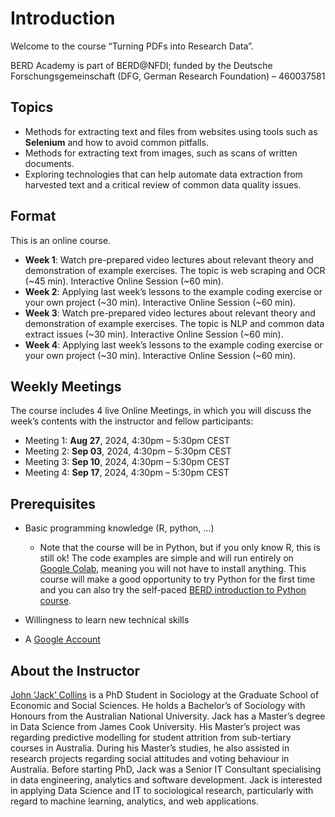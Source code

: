 # Introduction {.unnumbered}

Welcome to the course "Turning PDFs into Research Data".

BERD Academy is part of BERD\@NFDI; funded by the Deutsche Forschungsgemeinschaft (DFG, German Research Foundation) -- 460037581

## Topics

-   Methods for extracting text and files from websites using tools such as **Selenium** and how to avoid common pitfalls.
-   Methods for extracting text from images, such as scans of written documents.
-   Exploring technologies that can help automate data extraction from harvested text and a critical review of common data quality issues.

## Format

This is an online course.

-   **Week 1**: Watch pre-prepared video lectures about relevant theory and demonstration of example exercises. The topic is web scraping and OCR (\~45 min). Interactive Online Session (\~60 min).
-   **Week 2**: Applying last week's lessons to the example coding exercise or your own project (\~30 min). Interactive Online Session (\~60 min).
-   **Week 3**: Watch pre-prepared video lectures about relevant theory and demonstration of example exercises. The topic is NLP and common data extract issues (\~30 min). Interactive Online Session (\~60 min).
-   **Week 4**: Applying last week's lessons to the example coding exercise or your own project (\~30 min). Interactive Online Session (\~60 min).

## Weekly Meetings

The course includes 4 live Online Meetings, in which you will discuss the week's contents with the instructor and fellow participants:

-   Meeting 1: **Aug 27**, 2024, 4:30pm -- 5:30pm CEST
-   Meeting 2: **Sep 03**, 2024, 4:30pm -- 5:30pm CEST
-   Meeting 3: **Sep 10**, 2024, 4:30pm -- 5:30pm CEST
-   Meeting 4: **Sep 17**, 2024, 4:30pm -- 5:30pm CEST

## Prerequisites

-   Basic programming knowledge (R, python, ...)

    -   Note that the course will be in Python, but if you only know R, this is still ok! The code examples are simple and will run entirely on [Google Colab](https://colab.research.google.com/), meaning you will not have to install anything. This course will make a good opportunity to try Python for the first time and you can also try the self-paced [BERD introduction to Python course](https://www.berd-nfdi.de/berd-academy/data-science-with-python/).

-   Willingness to learn new technical skills

-   A [Google Account](https://support.google.com/accounts/answer/27441?hl=en)

## About the Instructor

[John 'Jack' Collins](https://www.uni-mannheim.de/gess/programs/cdss/our-students/2022/john-jack-collins/) is a PhD Student in Sociology at the Graduate School of Economic and Social Sciences. He holds a Bachelor's of Sociology with Honours from the Australian National University. Jack has a Master's degree in Data Science from James Cook University. His Master's project was regarding predictive modelling for student attrition from sub-tertiary courses in Australia. During his Master's studies, he also assisted in research projects regarding social attitudes and voting behaviour in Australia. Before starting PhD, Jack was a Senior IT Consultant specialising in data engineering, analytics and software development. Jack is interested in applying Data Science and IT to sociological research, particularly with regard to machine learning, analytics, and web applications.

